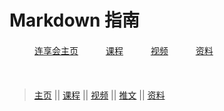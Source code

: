 # Markdown 指南 {.unnumbered}


```{=html}
<div  style="margin: 20px; text-align: left;">
<a class="btn btn-primary" href="https://www.lianxh.cn" role="button" target="_blank" style="padding: 10px 20px;">连享会主页</a>
<a class="btn btn-primary" href="https://www.lianxh.cn/details/17.html" role="button" target="_blank" style="padding: 10px 20px;">课程</a>
<a class="btn btn-primary" href="https://lianxh-class.cn/" role="button" target="_blank" style="padding: 10px 20px;">视频</a>
<a class="btn btn-primary" href="https://www.lianxh.cn/share.html" role="button" target="_blank" style="padding: 10px 20px;">资料</a>
</div>
```

&emsp;

> [主页](https://www.lianxh.cn) || [课程](https://www.lianxh.cn/details/17.html)  || [视频](https://lianxh-class.cn/) || [推文](https://www.lianxh.cn/blogs/all.html) || [资料](https://www.lianxh.cn/share.html)
